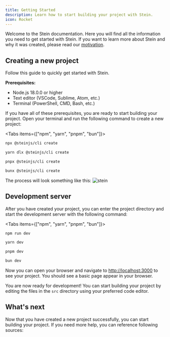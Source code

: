 ```yaml
---
title: Getting Started
description: Learn how to start building your project with Stein.
icon: Rocket
---
```


Welcome to the Stein documentation. Here you will find all the information you need to get started with Stein.
If you want to learn more about Stein and why it was created, please read our [motivation](/docs/core/motivation).

## Creating a new project
Follow this guide to quickly get started with Stein.

**Prerequisites:**
- Node.js 18.0.0 or higher
- Text editor (VSCode, Sublime, Atom, etc.)
- Terminal (PowerShell, CMD, Bash, etc.)

If you have all of these prerequisites, you are ready to start building your project.
Open your terminal and run the following command to create a new project:

<Tabs items={["npm", "yarn", "pnpm", "bun"]}>
```bash tab="npm"
npx @steinjs/cli create
```

```bash tab="yarn"
yarn dlx @steinjs/cli create
```

```bash tab="pnpm"
pnpx @steinjs/cli create
```

```bash tab="bun"
bunx @steinjs/cli create
```
</Tabs>

The process will look something like this:
![stein](/stein_cli.gif)

## Development server
After you have created your project, you can enter the project directory and start the development server with the following command:

<Tabs items={["npm", "yarn", "pnpm", "bun"]}>
```bash tab="npm"
npm run dev
```

```bash tab="yarn"
yarn dev
```

```bash tab="pnpm"
pnpm dev
```

```bash tab="bun"
bun dev
```
</Tabs>

Now you can open your browser and navigate to [http://localhost:3000](http://localhost:3000) to see your project.
You should see a basic page appear in your browser.

You are now ready for development! You can start building your project by editing the files in the `src` directory using your preferred code editor.

## What's next
Now that you have created a new project successfully, you can start building your project.
If you need more help, you can reference following sources:

<Cards>
  <Card title="Stein CLI commands" href="/docs/core/cli" />
  <Card title="Learn more about SolidJS" href="https://solidjs.com/" />
</Cards>